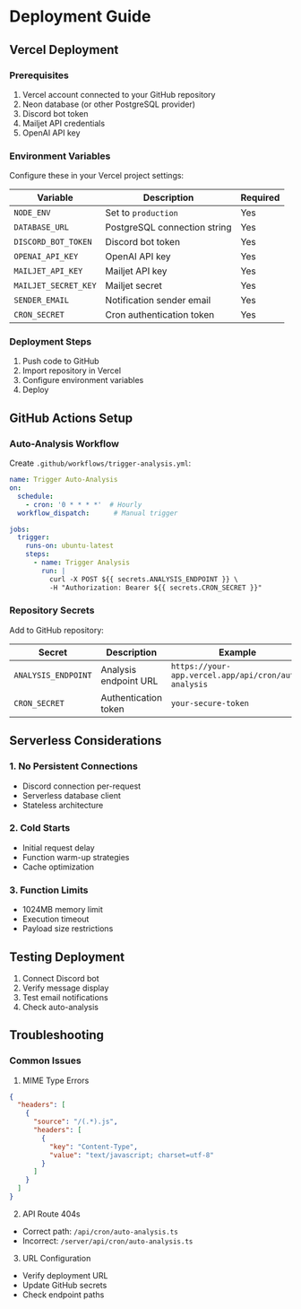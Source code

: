 # Deployment Guide

## Vercel Deployment

### Prerequisites

1. Vercel account connected to your GitHub repository
2. Neon database (or other PostgreSQL provider)
3. Discord bot token
4. Mailjet API credentials
5. OpenAI API key

### Environment Variables

Configure these in your Vercel project settings:

| Variable | Description | Required |
|----------|-------------|----------|
| `NODE_ENV` | Set to `production` | Yes |
| `DATABASE_URL` | PostgreSQL connection string | Yes |
| `DISCORD_BOT_TOKEN` | Discord bot token | Yes |
| `OPENAI_API_KEY` | OpenAI API key | Yes |
| `MAILJET_API_KEY` | Mailjet API key | Yes |
| `MAILJET_SECRET_KEY` | Mailjet secret | Yes |
| `SENDER_EMAIL` | Notification sender email | Yes |
| `CRON_SECRET` | Cron authentication token | Yes |

### Deployment Steps

1. Push code to GitHub
2. Import repository in Vercel
3. Configure environment variables
4. Deploy

## GitHub Actions Setup

### Auto-Analysis Workflow

Create `.github/workflows/trigger-analysis.yml`:

```yaml
name: Trigger Auto-Analysis
on:
  schedule:
    - cron: '0 * * * *'  # Hourly
  workflow_dispatch:      # Manual trigger

jobs:
  trigger:
    runs-on: ubuntu-latest
    steps:
      - name: Trigger Analysis
        run: |
          curl -X POST ${{ secrets.ANALYSIS_ENDPOINT }} \
          -H "Authorization: Bearer ${{ secrets.CRON_SECRET }}"
```

### Repository Secrets

Add to GitHub repository:

| Secret | Description | Example |
|--------|-------------|----------|
| `ANALYSIS_ENDPOINT` | Analysis endpoint URL | `https://your-app.vercel.app/api/cron/auto-analysis` |
| `CRON_SECRET` | Authentication token | `your-secure-token` |

## Serverless Considerations

### 1. No Persistent Connections
- Discord connection per-request
- Serverless database client
- Stateless architecture

### 2. Cold Starts
- Initial request delay
- Function warm-up strategies
- Cache optimization

### 3. Function Limits
- 1024MB memory limit
- Execution timeout
- Payload size restrictions

## Testing Deployment

1. Connect Discord bot
2. Verify message display
3. Test email notifications
4. Check auto-analysis

## Troubleshooting

### Common Issues

1. MIME Type Errors
```json
{
  "headers": [
    {
      "source": "/(.*).js",
      "headers": [
        {
          "key": "Content-Type",
          "value": "text/javascript; charset=utf-8"
        }
      ]
    }
  ]
}
```

2. API Route 404s
- Correct path: `/api/cron/auto-analysis.ts`
- Incorrect: `/server/api/cron/auto-analysis.ts`

3. URL Configuration
- Verify deployment URL
- Update GitHub secrets
- Check endpoint paths
